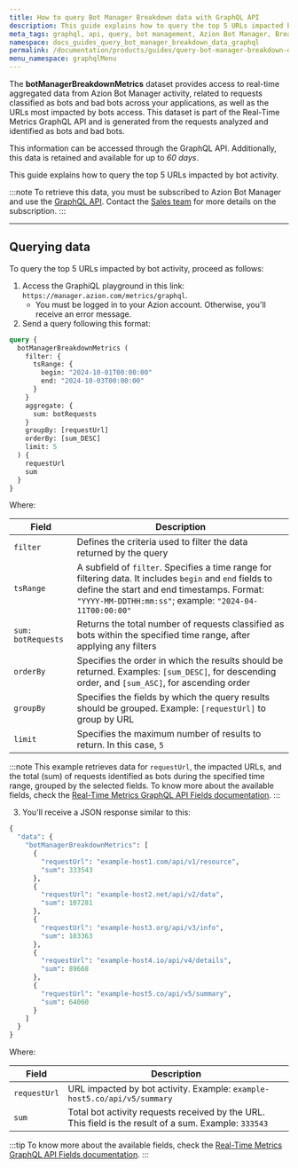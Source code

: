 ```yaml
---
title: How to query Bot Manager Breakdown data with GraphQL API
description: This guide explains how to query the top 5 URLs impacted by bot activity using the GraphiQL playground.
meta_tags: graphql, api, query, bot management, Azion Bot Manager, Breakdown
namespace: docs_guides_query_bot_manager_breakdown_data_graphql
permalink: /documentation/products/guides/query-bot-manager-breakdown-data-with-graphql/
menu_namespace: graphqlMenu
---
```


The **botManagerBreakdownMetrics** dataset provides access to real-time aggregated data from Azion Bot Manager activity, related to requests classified as bots and bad bots across your applications, as well as the URLs most impacted by bots access. This dataset is part of the Real-Time Metrics GraphQL API and is generated from the requests analyzed and identified as bots and bad bots.

This information can be accessed through the GraphQL API. Additionally, this data is retained and available for up to *60 days*.

This guide explains how to query the top 5 URLs impacted by bot activity.

:::note
To retrieve this data, you must be subscribed to Azion Bot Manager and use the [GraphQL API](/en/documentation/devtools/graphql-api/overview/). Contact the [Sales team](https://www.azion.com/en/contact-sales/) for more details on the subscription.
:::

---

## Querying data

To query the top 5 URLs impacted by bot activity, proceed as follows:

1. Access the GraphiQL playground in this link: `https://manager.azion.com/metrics/graphql`.
    - You must be logged in to your Azion account. Otherwise, you'll receive an error message.
2. Send a query following this format:

```graphql
query {
  botManagerBreakdownMetrics (
    filter: {
      tsRange: {
        begin: "2024-10-01T00:00:00"
        end: "2024-10-03T00:00:00"
      }
    }
    aggregate: {
      sum: botRequests
    }
    groupBy: [requestUrl]
    orderBy: [sum_DESC]
    limit: 5
  ) {
    requestUrl
    sum
  }
}
```

Where:

| Field | Description |
|----------|----------|
| `filter` | Defines the criteria used to filter the data returned by the query |
| `tsRange` | A subfield of `filter`. Specifies a time range for filtering data. It includes `begin` and `end` fields to define the start and end timestamps. Format: `"YYYY-MM-DDTHH:mm:ss"`; example: `"2024-04-11T00:00:00"` |
| `sum: botRequests` | Returns the total number of requests classified as bots within the specified time range, after applying any filters |
| `orderBy` | Specifies the order in which the results should be returned. Examples: `[sum_DESC]`, for descending order, and `[sum_ASC]`, for ascending order |
| `groupBy` | Specifies the fields by which the query results should be grouped. Example: `[requestUrl]` to group by URL |
| `limit` | Specifies the maximum number of results to return. In this case, `5` |

:::note
This example retrieves data for `requestUrl`, the impacted URLs, and the total (sum) of requests identified as bots during the specified time range, grouped by the selected fields. To know more about the available fields, check the [Real-Time Metrics GraphQL API Fields documentation](/en/documentation/devtools/graphql-api/features/gql-real-time-metrics-fields/).
:::

3. You'll receive a JSON response similar to this: 

```graphql
{
  "data": {
    "botManagerBreakdownMetrics": [
      {
        "requestUrl": "example-host1.com/api/v1/resource",
        "sum": 333543
      },
      {
        "requestUrl": "example-host2.net/api/v2/data",
        "sum": 107281
      },
      {
        "requestUrl": "example-host3.org/api/v3/info",
        "sum": 103363
      },
      {
        "requestUrl": "example-host4.io/api/v4/details",
        "sum": 89668
      },
      {
        "requestUrl": "example-host5.co/api/v5/summary",
        "sum": 64060
      }
    ]
  }
}
```

Where: 

| Field | Description |
|----------|----------|
| `requestUrl` | URL impacted by bot activity. Example: `example-host5.co/api/v5/summary` |
| `sum` | Total bot activity requests received by the URL. This field is the result of a sum. Example: `333543` |

:::tip
To know more about the available fields, check the [Real-Time Metrics GraphQL API Fields documentation](/en/documentation/devtools/graphql-api/features/gql-real-time-metrics-fields/).
:::